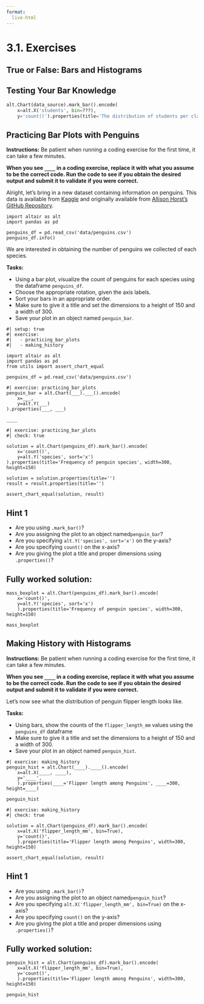 ```yaml
---
format:
  live-html
---
```


<script src='../../src/quiz.js'></script>  

# 3.1. Exercises

## True or False: Bars and Histograms

<div id='mcq1'></div> 
<script>
    generateQuiz(
        'mcq1', 
        'True or False',  
        'It’s often a good idea to make a horizontal histogram so that the labels of the x-axis are easier to read.',  
        { 
        'True': 'The labels of histograms are numbers that don’t need to be rotated to be readable.',
        'False': 'It’s bar charts that can to rotated to make it easier to read the x-axis labels.'
        },
        'False',  
    );
</script>

<div id='mcq2'></div> 
<script>
    generateQuiz(
        'mcq2',
        'True or False',
        'It is best to sort bar charts from high to low values (unless the categorical values have a natural order).',
        {
        'True': 'It’s better to sort your bars with some sort of ordering (be it natural or by frequency)!',
        'False': 'Does sorting a bar chart make it easier to read?'
        },
        'True',
    );
</script>

## Testing Your Bar Knowledge

<div id='mcq3'></div> 
<script>
    generateQuiz(
        'mcq3', 
        'Question 1',  
        'Why do we avoid bar charts when showing summary statistics such as the mean?',  
        { 
        'They do not look the best aestetically.': 'Bar plots can be quite useful and beautiful depending on what is communicated!',
        'Summary statistics are communicated best with line or scatter plots.': 'Is a plot communicating just the summary statistics even a good idea?',
        'They tend to take too long.': ' Sometimes this can be an issue with coding but not when it comes to visualization.',
        'They remove a lot of information such as variation amoung the data.': ''
        },
        'They remove a lot of information such as variation amoung the data.',  
    );
</script>

<div id='mcq4'></div> 
<script>
    generateQuiz(
        'mcq4', 
        'Question 2',  
        'If we wanted to increase the number of bars in the histogram (see code below), what would be needed instead of <code>"???"</code> in the code below?',  
        { 
        '<code>50</code>': 'You need to use a helper function to increase the number of bars and not just set `bin` equal to a number.',
        '<code>alt.Bin(50)</code>': 'There needs to be some sort of argument set within `alt.Bin()`.',
        '<code>bin=alt.Bin(bins=30)</code>': 'You are close but the argument `bins` within the helper function `alt.Bin()` is not quite right.',
        '<code>bin=alt.Bin(maxbins=30)</code>': ''
        },
        '<code>bin=alt.Bin(maxbins=30)</code>',  
    );
</script>

```python
alt.Chart(data_source).mark_bar().encode(
    x=alt.X('students', bin=???),
    y='count()').properties(title='The distribution of students per classroom')
```

## Practicing Bar Plots with Penguins

**Instructions:**
Be patient when running a coding exercise for the first time, it can take a few minutes.

**When you see `____` in a coding exercise, replace it with what you assume to be the correct code. Run the code to see if you obtain the desired output
and submit it to validate if you were correct.**

Alright, let's bring in a new dataset containing information on penguins. This data is available from [Kaggle](https://www.kaggle.com/parulpandey/palmer-archipelago-antarctica-penguin-data) and originally available from [Allison Horst's GitHub Repository](https://github.com/allisonhorst/palmerpenguins). 

```pyodide
import altair as alt
import pandas as pd

penguins_df = pd.read_csv('data/penguins.csv')
penguins_df.info()
```

We are interested in obtaining the number of penguins we collected of each species. 

**Tasks:**

- Using a bar plot, visualize the count of penguins for each species using the dataframe `penguins_df`. 
- Choose the appropriate rotation, given the axis labels. 
- Sort your bars in an appropriate order. 
- Make sure to give it a title and set the dimensions to a height of 150 and a width of 300.
- Save your plot in an object named `penguin_bar`.


```pyodide
#| setup: true
#| exercise: 
#|   - practicing_bar_plots
#|   - making_history

import altair as alt
import pandas as pd
from utils import assert_chart_equal 

penguins_df = pd.read_csv('data/penguins.csv')
```

```pyodide
#| exercise: practicing_bar_plots
penguin_bar = alt.Chart(___).___().encode(
    x=___,
    y=alt.Y(___)
).properties(___, ___)

____
```

```pyodide
#| exercise: practicing_bar_plots
#| check: true

solution = alt.Chart(penguins_df).mark_bar().encode(
    x='count()',
    y=alt.Y('species', sort='x')
).properties(title='Frequency of penguin species', width=300, height=150)

solution = solution.properties(title='')
result = result.properties(title='')

assert_chart_equal(solution, result)
```

:::: { .hint exercise="practicing_bar_plots"}
::: { .callout-note collapse="false"}

## Hint 1

- Are you using `.mark_bar()`?
- Are you assigning the plot to an object named`penguin_bar`?
- Are you specifying `alt.Y('species', sort='x')` on the y-axis?
- Are you specifying `count()` on the x-axis?
- Are you giving the plot a title and proper dimensions using `.properties()`?

:::
::::

:::: { .solution exercise="practicing_bar_plots" }
::: { .callout-tip collapse="false"}

## Fully worked solution:

```pyodide
mass_boxplot = alt.Chart(penguins_df).mark_bar().encode(
    x='count()',
    y=alt.Y('species', sort='x')
    ).properties(title='Frequency of penguin species', width=300, height=150)

mass_boxplot
```

:::
::::

<div id='mcq5'></div> 
<script>
    generateQuiz(
        'mcq5', 
        'Question',  
        'Which species is most occurring in the dataset?',  
        { 
        'Chinstrap': 'Are you looking at the right plot?',
        'Gentoo': 'Maybe try again.',
        'Adelie': ''
        },
        'Adelie',  
    );
</script>

## Making History with Histograms

**Instructions:**
Be patient when running a coding exercise for the first time, it can take a few minutes.

**When you see `____` in a coding exercise, replace it with what you assume to be the correct code. Run the code to see if you obtain the desired output
and submit it to validate if you were correct.**

Let's now see what the distribution of penguin flipper length looks like. 

**Tasks:**

- Using bars, show the counts of the `flipper_length_mm` values using the `penguins_df` dataframe
- Make sure to give it a title and set the dimensions to a height of 150 and a width of 300.
- Save your plot in an object named `penguin_hist`.

```pyodide
#| exercise: making_history
penguin_hist = alt.Chart(____).____().encode(
    x=alt.X(____, ____),
    y='____',
    ).properties(____='Flipper length among Penguins', ____=300, height=____)

penguin_hist
```

```pyodide
#| exercise: making_history
#| check: true

solution = alt.Chart(penguins_df).mark_bar().encode(
    x=alt.X('flipper_length_mm', bin=True),
    y='count()',
    ).properties(title='Flipper length among Penguins', width=300, height=150)

assert_chart_equal(solution, result)
```

:::: { .hint exercise="making_history"}
::: { .callout-note collapse="false"}

## Hint 1

- Are you using `.mark_bar()`?
- Are you assigning the plot to an object named`penguin_hist`?
- Are you specifying `alt.X('flipper_length_mm', bin=True)` on the x-axis?
- Are you specifying `count()` on the y-axis?
- Are you giving the plot a title and proper dimensions using `.properties()`?

:::
::::

:::: { .solution exercise="making_history" }
::: { .callout-tip collapse="false"}

## Fully worked solution:

```pyodide
penguin_hist = alt.Chart(penguins_df).mark_bar().encode(
    x=alt.X('flipper_length_mm', bin=True),
    y='count()',
    ).properties(title='Flipper length among Penguins', width=300, height=150)

penguin_hist
```

:::
::::